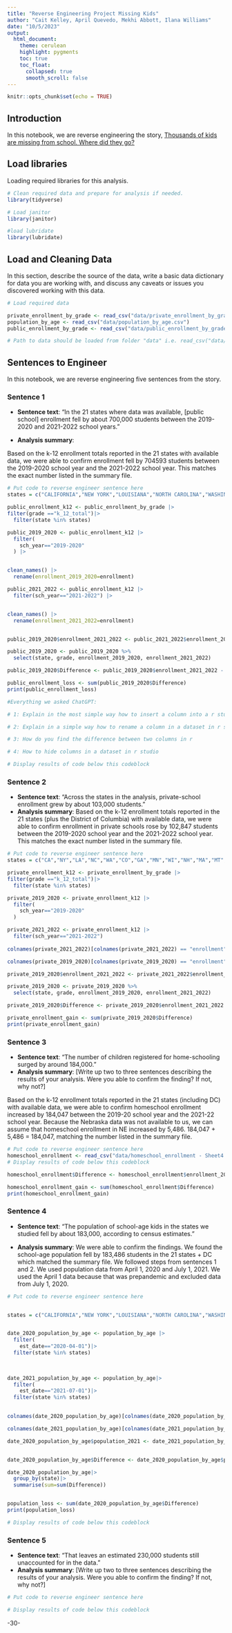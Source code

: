 ```yaml
---
title: "Reverse Engineering Project Missing Kids"
author: "Cait Kelley, April Quevedo, Mekhi Abbott, Ilana Williams"
date: "10/5/2023"
output:
  html_document:
    theme: cerulean
    highlight: pygments
    toc: true
    toc_float:
      collapsed: true
      smooth_scroll: false
---
```


```r
knitr::opts_chunk$set(echo = TRUE)
```

## Introduction 

In this notebook, we are reverse engineering the story, [Thousands of kids are missing from school. Where did they go?](https://projects.apnews.com/features/2023/missing-children/index.html)

## Load libraries

Loading required libraries for this analysis.

```r

# Clean required data and prepare for analysis if needed. 
library(tidyverse)

# Load janitor
library(janitor)

#load lubridate
library(lubridate)
```

## Load and Cleaning Data

In this section, describe the source of the data, write a basic data dictionary for data you are working with, and discuss any caveats or issues you discovered working with this data. 

```r
# Load required data

private_enrollment_by_grade <- read_csv("data/private_enrollment_by_grade.csv")
population_by_age <- read_csv("data/population_by_age.csv")
public_enrollment_by_grade <- read_csv("data/public_enrollment_by_grade.csv")

# Path to data should be loaded from folder "data" i.e. read_csv("data/name_of_data.csv")

```

## Sentences to Engineer
In this notebook, we are reverse engineering five sentences from the story.

### Sentence 1

* **Sentence text**: “In the 21 states where data was available, [public school] enrollment fell by about 700,000 students between the 2019-2020 and 2021-2022 school years.”

* **Analysis summary**:

Based on the k-12 enrollment totals reported in the 21 states with available data, we were able to confirm enrollment fell by 704593 students between the 2019-2020 school year and the 2021-2022 school year. This matches the exact number listed in the summary file.

```r
# Put code to reverse engineer sentence here
states = c("CALIFORNIA","NEW YORK","LOUISIANA","NORTH CAROLINA","WASHINGTON","COLORADO","GEORGIA","MINNESOTA","WISCONSIN","NEW HAMPSHIRE","MASSACHUSETTS","MONTANA","DELAWARE","NORTH DAKOTA","DISTRICT OF COLUMBIA","SOUTH DAKOTA","SOUTH CAROLINA","NEBRASKA","RHODE ISLAND","TENNESSEE","PENNSYLVANIA","FLORIDA") 

public_enrollment_k12 <- public_enrollment_by_grade |>
filter(grade =="k_12_total")|>
  filter(state %in% states)

public_2019_2020 <- public_enrollment_k12 |>
  filter(
    sch_year=="2019-2020"
  ) |> 


clean_names() |> 
  rename(enrollment_2019_2020=enrollment) 

public_2021_2022 <- public_enrollment_k12 |>
  filter(sch_year=="2021-2022") |> 


clean_names() |>
  rename(enrollment_2021_2022=enrollment)


public_2019_2020$enrollment_2021_2022 <- public_2021_2022$enrollment_2021_2022

public_2019_2020 <- public_2019_2020 %>%
  select(state, grade, enrollment_2019_2020, enrollment_2021_2022)

public_2019_2020$Difference <- public_2019_2020$enrollment_2021_2022 - public_2019_2020$enrollment_2019_2020

public_enrollment_loss <- sum(public_2019_2020$Difference)
print(public_enrollment_loss)

#Everything we asked ChatGPT:

# 1: Explain in the most simple way how to insert a column into a r studio dataset from another column. Give an example and show the datasets from your example.

# 2: Explain in a simple way how to rename a column in a dataset in r studio

# 3: How do you find the difference between two columns in r

# 4: How to hide columns in a dataset in r studio

# Display results of code below this codeblock

```


### Sentence 2

* **Sentence text**: “Across the states in the analysis, private-school enrollment grew by about 103,000 students.”
* **Analysis summary**: Based on the k-12 enrollment totals reported in the 21 states (plus the District of Columbia) with available data, we were able to confirm enrollment in private schools rose by 102,847 students between the 2019-2020 school year and the 2021-2022 school year. This matches the exact number listed in the summary file.

```r
# Put code to reverse engineer sentence here
states = c("CA","NY","LA","NC","WA","CO","GA","MN","WI","NH","MA","MT","DE","ND","DC","SD","SC","NE","RI","TN","PA","FL") 

private_enrollment_k12 <- private_enrollment_by_grade |>
filter(grade =="k_12_total")|>
  filter(state %in% states)

private_2019_2020 <- private_enrollment_k12 |>
  filter(
    sch_year=="2019-2020"
  )  

private_2021_2022 <- private_enrollment_k12 |>
  filter(sch_year=="2021-2022")
  
colnames(private_2021_2022)[colnames(private_2021_2022) == "enrollment"] <- "enrollment_2021_2022"

colnames(private_2019_2020)[colnames(private_2019_2020) == "enrollment"] <- "enrollment_2019_2020"

private_2019_2020$enrollment_2021_2022 <- private_2021_2022$enrollment_2021_2022

private_2019_2020 <- private_2019_2020 %>%
  select(state, grade, enrollment_2019_2020, enrollment_2021_2022)

private_2019_2020$Difference <- private_2019_2020$enrollment_2021_2022 - private_2019_2020$enrollment_2019_2020

private_enrollment_gain <- sum(private_2019_2020$Difference)
print(private_enrollment_gain)

```

### Sentence 3

* **Sentence text**: “The number of children registered for home-schooling surged by around 184,000.”
* **Analysis summary**: [Write up two to three sentences describing the results of your analysis.  Were you able to confirm the finding? If not, why not?]

Based on the k-12 enrollment totals reported in the 21 states (including DC) with available data, we were able to confirm homeschool enrollment increased by 184,047 between the 2019-20 school year and the 2021-22 school year. Because the Nebraska data was not available to us, we can assume that homeschool enrollment in NE increased by 5,486. 184,047 + 5,486 = 184,047, matching the number listed in the summary file. 

```r
# Put code to reverse engineer sentence here
homeschool_enrollment <- read_csv("data/homeschool_enrollment - Sheet4.csv")
# Display results of code below this codeblock

homeschool_enrollment$Difference <- homeschool_enrollment$enrollment_2021_22 - homeschool_enrollment$enrollment_2019_20

homeschool_enrollment_gain <- sum(homeschool_enrollment$Difference)
print(homeschool_enrollment_gain)
```

### Sentence 4

* **Sentence text**: “The population of school-age kids in the states we studied fell by about 183,000, according to census estimates.”

* **Analysis summary**: We were able to confirm the findings. We found the school-age population fell by 183,486 students in the 21 states + DC which matched the summary file. We followed steps from sentences 1 and 2. We used population data from April 1, 2020 and July 1, 2021. We used the April 1 data because that was prepandemic and excluded data from July 1, 2020.

```r
# Put code to reverse engineer sentence here


states = c("CALIFORNIA","NEW YORK","LOUISIANA","NORTH CAROLINA","WASHINGTON","COLORADO","GEORGIA","MINNESOTA","WISCONSIN","NEW HAMPSHIRE","MASSACHUSETTS","MONTANA","DELAWARE","NORTH DAKOTA","DISTRICT OF COLUMBIA","SOUTH DAKOTA","SOUTH CAROLINA","NEBRASKA","RHODE ISLAND","TENNESSEE","PENNSYLVANIA","FLORIDA") 


date_2020_population_by_age <- population_by_age |>
  filter(
    est_date=="2020-04-01")|>
  filter(state %in% states)
    
  

date_2021_population_by_age <- population_by_age|>
  filter(
    est_date=="2021-07-01")|>
  filter(state %in% states)
  

colnames(date_2020_population_by_age)[colnames(date_2020_population_by_age) == "population"] <- "population_2020"

colnames(date_2021_population_by_age)[colnames(date_2021_population_by_age) == "population"] <- "population_2021"

date_2020_population_by_age$population_2021 <- date_2021_population_by_age$population_2021


date_2020_population_by_age$Difference <- date_2020_population_by_age$population_2021 - date_2020_population_by_age$population_2020

date_2020_population_by_age|>
  group_by(state)|>
  summarise(sum=sum(Difference))


population_loss <- sum(date_2020_population_by_age$Difference)
print(population_loss)

# Display results of code below this codeblock

```

### Sentence 5

* **Sentence text**: “That leaves an estimated 230,000 students still unaccounted for in the data.”
* **Analysis summary**: [Write up two to three sentences describing the results of your analysis.  Were you able to confirm the finding? If not, why not?]

```r
# Put code to reverse engineer sentence here

# Display results of code below this codeblock

```

-30-